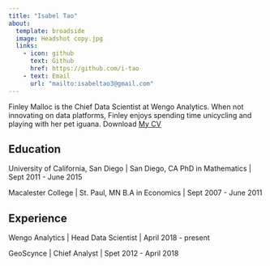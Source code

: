 ```yaml
---
title: "Isabel Tao"
about:
  template: broadside
  image: Headshot copy.jpg
  links:
    - icon: github
      text: Github
      href: https://github.com/i-tao
    - text: Email
      url: "mailto:isabeltao3@gmail.com"
---
```


Finley Malloc is the Chief Data Scientist at Wengo Analytics. When not innovating on data platforms, Finley enjoys spending time unicycling and playing with her pet iguana. 
Download [My CV](/Isabel Tao Resume copy.pdf)

## Education

University of California, San Diego | San Diego, CA
PhD in Mathematics | Sept 2011 - June 2015

Macalester College | St. Paul, MN
B.A in Economics | Sept 2007 - June 2011

## Experience

Wengo Analytics | Head Data Scientist | April 2018 - present

GeoScynce | Chief Analyst | Spet 2012 - April 2018